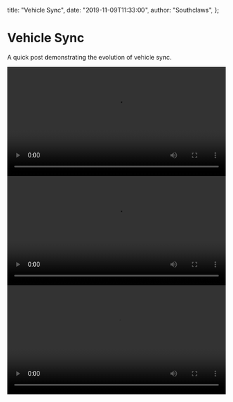   title: "Vehicle Sync",
  date: "2019-11-09T11:33:00",
  author: "Southclaws",
};

# Vehicle Sync

A quick post demonstrating the evolution of vehicle sync.

<video autoPlay loop width="100%" controls>
  <source
    src="https://assets.open.mp/assets/images/videos/vehicle_sync_01.mp4"
    type="video/mp4"
  />
  Sorry, your browser doesn't support embedded videos.
</video>

<video autoPlay loop width="100%" controls>
  <source
    src="https://assets.open.mp/assets/images/videos/vehicle_sync_02.mp4"
    type="video/mp4"
  />
  Sorry, your browser doesn't support embedded videos.
</video>

<video autoPlay loop width="100%" controls>
  <source
    src="https://assets.open.mp/assets/images/videos/vehicle_sync_03.mp4"
    type="video/mp4"
  />
  Sorry, your browser doesn't support embedded videos.
</video>
